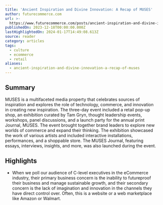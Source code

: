 ```yaml
---
title: 'Ancient Inspiration and Divine Innovation: A Recap of MUSES'
author: futurecommerce.com
url: >-
  https://www.futurecommerce.com/posts/ancient-inspiration-and-divine-innovation-a-recap-of-muses
publishedOn: 2023-12-18T00:00:00.000Z
lastHighlightedOn: 2024-01-17T14:49:08.613Z
source: reader
category: articles
tags:
  - culture
  - ecommerce
  - retail
aliases:
  - ancient-inspiration-and-divine-innovation-a-recap-of-muses
---
```

## Summary

MUSES is a multifaceted media property that celebrates sources of inspiration and explores the role of technology, commerce, and innovation in creating new inspiration. The three-day event included a retail pop-up shop, an exhibition curated by Tam Gryn, thought leadership events, workshops, panel discussions, and a launch party for the annual print Journal, MUSES. The event brought together brand leaders to explore new worlds of commerce and expand their thinking. The exhibition showcased the work of various artists and included interactive installations, performances, and a shoppable store. The MUSES Journal, featuring essays, interviews, insights, and more, was also launched during the event.

## Highlights
- When we poll our audience of C-level executives in the eCommerce industry, their primary business concern is the inability to futureproof their business and manage sustainable growth, and their secondary concern is the lack of imagination and innovation in the channels they have direct control over. Often, this is a website or a web marketplace like Amazon or Walmart.
